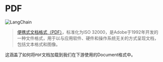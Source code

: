 # PDF
![LangChain](https://pica.zhimg.com/50/v2-56e8bbb52aa271012541c1fe1ceb11a2_r.gif 'LangChain中文网')

>[便携式文档格式（PDF）](https://zh.wikipedia.org/wiki/PDF)，标准化为ISO 32000，是Adobe于1992年开发的一种文件格式，用于以与应用软件、硬件和操作系统无关的方式呈现文档，包括文本格式和图像。

这涵盖了如何将`PDF`文档加载到我们在下游使用的Document格式中。


<Example/>
